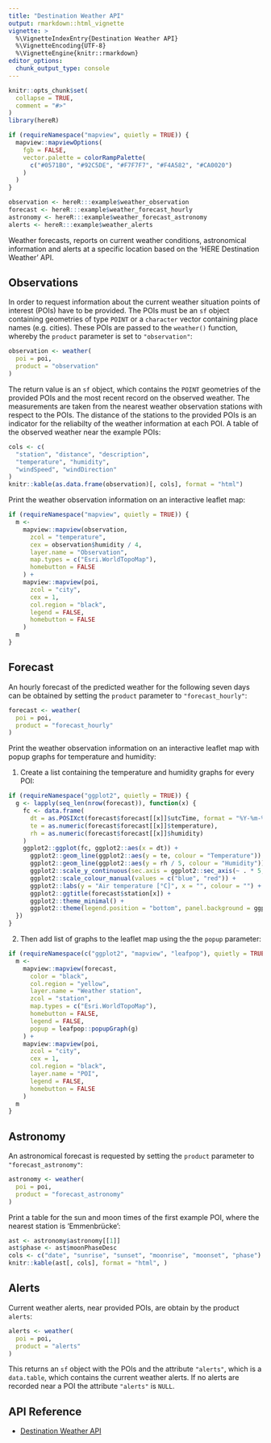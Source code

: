 ```yaml
---
title: "Destination Weather API"
output: rmarkdown::html_vignette
vignette: >
  %\VignetteIndexEntry{Destination Weather API}
  %\VignetteEncoding{UTF-8}
  %\VignetteEngine{knitr::rmarkdown}
editor_options:
  chunk_output_type: console
---
```


```r
knitr::opts_chunk$set(
  collapse = TRUE,
  comment = "#>"
)
library(hereR)

if (requireNamespace("mapview", quietly = TRUE)) {
  mapview::mapviewOptions(
    fgb = FALSE,
    vector.palette = colorRampPalette(
      c("#0571B0", "#92C5DE", "#F7F7F7", "#F4A582", "#CA0020")
    )
  )
}

observation <- hereR:::example$weather_observation
forecast <- hereR:::example$weather_forecast_hourly
astronomy <- hereR:::example$weather_forecast_astronomy
alerts <- hereR:::example$weather_alerts
```

Weather forecasts, reports on current weather conditions, astronomical information and alerts at a specific location based on the 'HERE Destination Weather' API.

## Observations

In order to request information about the current weather situation points of interest (POIs) have to be provided. The POIs must be an `sf` object containing geometries of type `POINT` or a `character` vector containing place names (e.g. cities).
These POIs are passed to the `weather()` function, whereby the `product` parameter is set to `"observation"`:

```r
observation <- weather(
  poi = poi,
  product = "observation"
)
```

The return value is an `sf` object, which contains the `POINT` geometries of the provided POIs and the most recent record on the observed weather. The measurements are taken from the nearest weather observation stations with respect to the POIs. The distance of the stations to the provided POIs is an indicator for the reliabilty of the weather information at each POI. A table of the observed weather near the example POIs:

```r
cols <- c(
  "station", "distance", "description",
  "temperature", "humidity",
  "windSpeed", "windDirection"
)
knitr::kable(as.data.frame(observation)[, cols], format = "html")
```

Print the weather observation information on an interactive leaflet map:

```r
if (requireNamespace("mapview", quietly = TRUE)) {
  m <-
    mapview::mapview(observation,
      zcol = "temperature",
      cex = observation$humidity / 4,
      layer.name = "Observation",
      map.types = c("Esri.WorldTopoMap"),
      homebutton = FALSE
    ) +
    mapview::mapview(poi,
      zcol = "city",
      cex = 1,
      col.region = "black",
      legend = FALSE,
      homebutton = FALSE
    )
  m
}
```

## Forecast

An hourly forecast of the predicted weather for the following seven days can be obtained by setting the `product` parameter to `"forecast_hourly"`:

```r
forecast <- weather(
  poi = poi,
  product = "forecast_hourly"
)
```

Print the weather observation information on an interactive leaflet map with popup graphs for temperature and humidity:

1. Create a list containing the temperature and humidity graphs for every POI:

```r
if (requireNamespace("ggplot2", quietly = TRUE)) {
  g <- lapply(seq_len(nrow(forecast)), function(x) {
    fc <- data.frame(
      dt = as.POSIXct(forecast$forecast[[x]]$utcTime, format = "%Y-%m-%dT%H:%M:%OS", tz = "UTC"),
      te = as.numeric(forecast$forecast[[x]]$temperature),
      rh = as.numeric(forecast$forecast[[x]]$humidity)
    )
    ggplot2::ggplot(fc, ggplot2::aes(x = dt)) +
      ggplot2::geom_line(ggplot2::aes(y = te, colour = "Temperature")) +
      ggplot2::geom_line(ggplot2::aes(y = rh / 5, colour = "Humidity")) +
      ggplot2::scale_y_continuous(sec.axis = ggplot2::sec_axis(~ . * 5, name = "Relative humidity [%]")) +
      ggplot2::scale_colour_manual(values = c("blue", "red")) +
      ggplot2::labs(y = "Air temperature [°C]", x = "", colour = "") +
      ggplot2::ggtitle(forecast$station[x]) +
      ggplot2::theme_minimal() +
      ggplot2::theme(legend.position = "bottom", panel.background = ggplot2::element_rect(color = NA))
  })
}
```

2. Then add list of graphs to the leaflet map using the the `popup` parameter:

```r
if (requireNamespace(c("ggplot2", "mapview", "leafpop"), quietly = TRUE)) {
  m <-
    mapview::mapview(forecast,
      color = "black",
      col.region = "yellow",
      layer.name = "Weather station",
      zcol = "station",
      map.types = c("Esri.WorldTopoMap"),
      homebutton = FALSE,
      legend = FALSE,
      popup = leafpop::popupGraph(g)
    ) +
    mapview::mapview(poi,
      zcol = "city",
      cex = 1,
      col.region = "black",
      layer.name = "POI",
      legend = FALSE,
      homebutton = FALSE
    )
  m
}
```

## Astronomy

An astronomical forecast is requested by setting the `product` parameter to `"forecast_astronomy"`:

```r
astronomy <- weather(
  poi = poi,
  product = "forecast_astronomy"
)
```

Print a table for the sun and moon times of the first example POI, where the nearest station is 'Emmenbrücke':

```r
ast <- astronomy$astronomy[[1]]
ast$phase <- ast$moonPhaseDesc
cols <- c("date", "sunrise", "sunset", "moonrise", "moonset", "phase")
knitr::kable(ast[, cols], format = "html", )
```

## Alerts

Current weather alerts, near provided POIs, are obtain by the product `alerts`:

```r
alerts <- weather(
  poi = poi,
  product = "alerts"
)
```

This returns an `sf` object with the POIs and the attribute `"alerts"`, which is a `data.table`, which contains the current weather alerts. If no alerts are recorded near a POI the attribute `"alerts"` is `NULL`.

## API Reference

- [Destination Weather API](https://developer.here.com/documentation/destination-weather/dev_guide/topics/guide.html)
